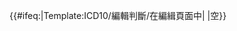 {{#ifeq:{{ARTICLEPAGENAME}}|Template:ICD10/編輯判斷/在編緝頁面中| |空}}
{{fullurl:{{ARTICLEPAGENAME}}|action=edit}}